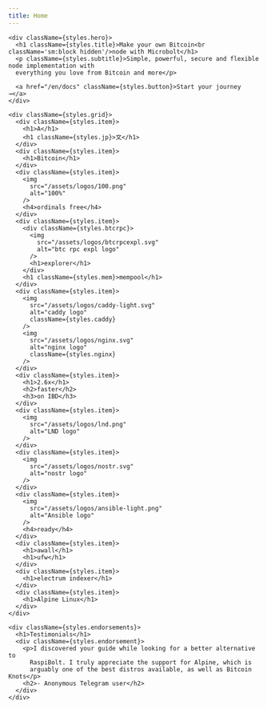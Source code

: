 ```yaml
---
title: Home
---
```



<main className="home-content">

  <div className={styles.homeContent}>

    <div className={styles.hero}>
      <h1 className={styles.title}>Make your own Bitcoin<br className='sm:block hidden'/>node with Microbolt</h1>
      <p className={styles.subtitle}>Simple, powerful, secure and flexible node implementation with
      everything you love from Bitcoin and more</p>

      <a href="/en/docs" className={styles.button}>Start your journey →</a>
    </div>

    <div className={styles.grid}>
      <div className={styles.item}>
        <h1>A</h1>
        <h1 className={styles.jp}>文</h1>
      </div>
      <div className={styles.item}>
        <h1>Bitcoin</h1>
      </div>
      <div className={styles.item}>
        <img
          src="/assets/logos/100.png"
          alt="100%"
        />
        <h4>ordinals free</h4>
      </div>
      <div className={styles.item}>
        <div className={styles.btcrpc}>
          <img
            src="/assets/logos/btcrpcexpl.svg"
            alt="btc rpc expl logo"
          />
          <h1>explorer</h1>
        </div>
        <h1 className={styles.mem}>mempool</h1>
      </div>
      <div className={styles.item}>
        <img
          src="/assets/logos/caddy-light.svg"
          alt="caddy logo"
          className={styles.caddy}
        />
        <img
          src="/assets/logos/nginx.svg"
          alt="nginx logo"
          className={styles.nginx}
        />
      </div>
      <div className={styles.item}>
        <h1>2.6x</h1>
        <h2>faster</h2>
        <h3>on IBD</h3>
      </div>
      <div className={styles.item}>
        <img
          src="/assets/logos/lnd.png"
          alt="LND logo"
        />
      </div>
      <div className={styles.item}>
        <img
          src="/assets/logos/nostr.svg"
          alt="nostr logo"
        />
      </div>
      <div className={styles.item}>
        <img
          src="/assets/logos/ansible-light.png"
          alt="Ansible logo"
        />
        <h4>ready</h4>
      </div>
      <div className={styles.item}>
        <h1>awall</h1>
        <h1>ufw</h1>
      </div>
      <div className={styles.item}>
        <h1>electrum indexer</h1>
      </div>
      <div className={styles.item}>
        <h1>Alpine Linux</h1>
      </div>
    </div>

    <div className={styles.endorsements}>
      <h1>Testimonials</h1>
      <div className={styles.endorsement}>
        <p>I discovered your guide while looking for a better alternative to
          RaspiBolt. I truly appreciate the support for Alpine, which is
          arguably one of the best distros available, as well as Bitcoin Knots</p>
        <h2>- Anonymous Telegram user</h2>
      </div>
    </div>

  </div>

</main>